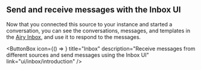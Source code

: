 
## Send and receive messages with the Inbox UI

Now that you connected this source to your instance and started a conversation,
you can see the conversations, messages, and templates in the [Airy Inbox](/ui/inbox/messenger),
and use it to respond to the messages.

<ButtonBox
  icon={() => <ChatSVG />}
  title="Inbox"
  description="Receive messages from different sources and send messages using the Inbox UI"
  link="ui/inbox/introduction"
/>
